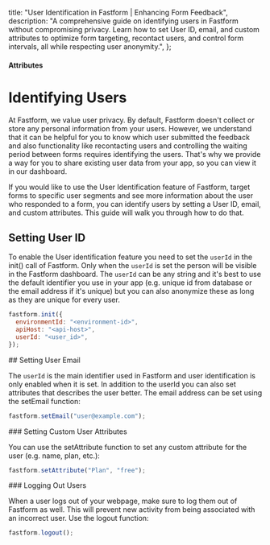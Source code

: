   title: "User Identification in Fastform | Enhancing Form Feedback",
  description:
    "A comprehensive guide on identifying users in Fastform without compromising privacy. Learn how to set User ID, email, and custom attributes to optimize form targeting, recontact users, and control form intervals, all while respecting user anonymity.",
};

#### Attributes

# Identifying Users

At Fastform, we value user privacy. By default, Fastform doesn't collect or store any personal information from your users. However, we understand that it can be helpful for you to know which user submitted the feedback and also functionality like recontacting users and controlling the waiting period between forms requires identifying the users. That's why we provide a way for you to share existing user data from your app, so you can view it in our dashboard.

If you would like to use the User Identification feature of Fastform, target forms to specific user segments and see more information about the user who responded to a form, you can identify users by setting a User ID, email, and custom attributes. This guide will walk you through how to do that.

## Setting User ID

To enable the User identification feature you need to set the `userId` in the init() call of Fastform. Only when the `userId` is set the person will be visible in the Fastform dashboard. The `userId` can be any string and it's best to use the default identifier you use in your app (e.g. unique id from database or the email address if it's unique) but you can also anonymize these as long as they are unique for every user.

<Col>
<CodeGroup title="Setting User ID">

```javascript
fastform.init({
  environmentId: "<environment-id>",
  apiHost: "<api-host>",
  userId: "<user_id>",
});
```

</CodeGroup>
</Col>
## Setting User Email

The `userId` is the main identifier used in Fastform and user identification is only enabled when it is set. In addition to the userId you can also set attributes that describes the user better. The email address can be set using the setEmail function:

<Col>
<CodeGroup title="Setting Email">

```javascript
fastform.setEmail("user@example.com");
```

</CodeGroup>
</Col>
### Setting Custom User Attributes

You can use the setAttribute function to set any custom attribute for the user (e.g. name, plan, etc.):

<Col>
<CodeGroup title="Setting Custom Attributes">

```javascript
fastform.setAttribute("Plan", "free");
```

</CodeGroup>
</Col>
### Logging Out Users

When a user logs out of your webpage, make sure to log them out of Fastform as well. This will prevent new activity from being associated with an incorrect user. Use the logout function:

<Col>
<CodeGroup title="Logging out User">

```javascript
fastform.logout();
```

</CodeGroup>
</Col>
